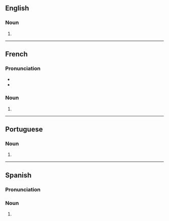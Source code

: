 ==English==

===Noun===
{{head|en|noun form}}

# {{plural of|en|soprano}}

----

==French==

===Pronunciation===
* {{fr-IPA}}
* {{homophones|fr|soprano}}

===Noun===
{{head|fr|noun plural form|g=m-p}}

# {{plural of|fr|soprano}}

----

==Portuguese==

===Noun===
{{head|pt|noun form}}

# {{plural of|pt|soprano}}

----

==Spanish==

===Pronunciation===
{{es-IPA}}

===Noun===
{{head|es|noun form}}

# {{plural of|es|soprano}}